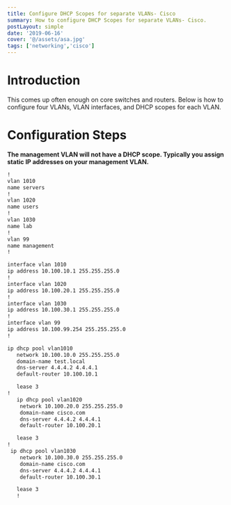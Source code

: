 ```yaml
---
title: Configure DHCP Scopes for separate VLANs- Cisco
summary: How to configure DHCP Scopes for separate VLANs- Cisco.
postLayout: simple
date: '2019-06-16'
cover: '@/assets/asa.jpg'
tags: ['networking','cisco']
---
```

# Introduction
This comes up often enough on core switches and routers. Below is how to configure four VLANs, VLAN interfaces, and DHCP scopes for each VLAN.

# Configuration Steps

**The management VLAN will not have a DHCP scope. Typically you assign static IP addresses on your management VLAN.**

```bash
!
vlan 1010
name servers
!
vlan 1020
name users
!
vlan 1030
name lab
!
vlan 99
name management
!

interface vlan 1010
ip address 10.100.10.1 255.255.255.0
!
interface vlan 1020
ip address 10.100.20.1 255.255.255.0
!
interface vlan 1030
ip address 10.100.30.1 255.255.255.0
!
interface vlan 99
ip address 10.100.99.254 255.255.255.0
!

ip dhcp pool vlan1010
   network 10.100.10.0 255.255.255.0
   domain-name test.local
   dns-server 4.4.4.2 4.4.4.1
   default-router 10.100.10.1

   lease 3
!
   ip dhcp pool vlan1020
    network 10.100.20.0 255.255.255.0
    domain-name cisco.com
    dns-server 4.4.4.2 4.4.4.1
    default-router 10.100.20.1

   lease 3
!
 ip dhcp pool vlan1030
    network 10.100.30.0 255.255.255.0
    domain-name cisco.com
    dns-server 4.4.4.2 4.4.4.1
    default-router 10.100.30.1

   lease 3
   !
```